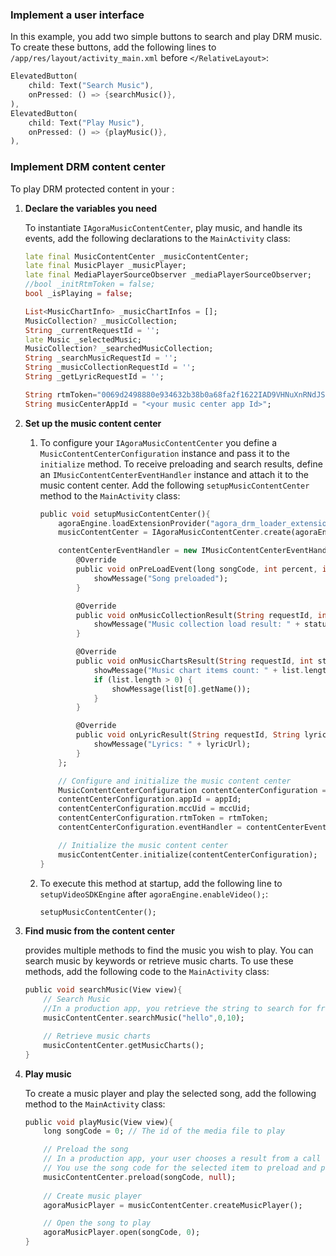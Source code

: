 <PlatformWrapper platform="flutter">

### Implement a user interface

In this example, you add two simple buttons to search and play DRM music. To create these buttons, add the following lines to `/app/res/layout/activity_main.xml` before `</RelativeLayout>`:

```dart
ElevatedButton(
    child: Text("Search Music"),
    onPressed: () => {searchMusic()},
),
ElevatedButton(
    child: Text("Play Music"),
    onPressed: () => {playMusic()},
),
```
### Implement DRM content center

To play DRM protected content in your <Vpl k="CLIENT" />:

1. **Declare the variables you need**

    To instantiate `IAgoraMusicContentCenter`, play music, and handle its events, add the following declarations to the `MainActivity` class:

    ```dart
    late final MusicContentCenter _musicContentCenter;
    late final MusicPlayer _musicPlayer;
    late final MediaPlayerSourceObserver _mediaPlayerSourceObserver;
    //bool _initRtmToken = false;
    bool _isPlaying = false;

    List<MusicChartInfo> _musicChartInfos = [];
    MusicCollection? _musicCollection;
    String _currentRequestId = '';
    late Music _selectedMusic;
    MusicCollection? _searchedMusicCollection;
    String _searchMusicRequestId = '';
    String _musicCollectionRequestId = '';
    String _getLyricRequestId = '';

    String rtmToken="0069d2498880e934632b38b0a68fa2f1622IAD9VHNuXnRNdJS/zKGp5aJ2kMijUtj64REWxQv3uNpg1dJjSIgAAAAAEADWgcRD0NeJYwEA6APQ14lj";
    String musicCenterAppId = "<your music center app Id>";
    ```

1. **Set up the music content center**

    1. To configure your `IAgoraMusicContentCenter` you define a `MusicContentCenterConfiguration` instance and pass it to the `initialize` method. To receive preloading and search results, define an `IMusicContentCenterEventHandler` instance and attach it to the music content center. Add the following `setupMusicContentCenter` method to the `MainActivity` class:

        ```dart
        public void setupMusicContentCenter(){
            agoraEngine.loadExtensionProvider("agora_drm_loader_extension");
            musicContentCenter = IAgoraMusicContentCenter.create(agoraEngine);

            contentCenterEventHandler = new IMusicContentCenterEventHandler() {
                @Override
                public void onPreLoadEvent(long songCode, int percent, int status, String msg, String lyricUrl) {
                    showMessage("Song preloaded");
                }

                @Override
                public void onMusicCollectionResult(String requestId, int status, int page, int pageSize, int total, Music[] list) {
                    showMessage("Music collection load result: " + status);
                }

                @Override
                public void onMusicChartsResult(String requestId, int status, MusicChartInfo[] list) {
                    showMessage("Music chart items count: " + list.length);
                    if (list.length > 0) {
                        showMessage(list[0].getName());
                    }
                }

                @Override
                public void onLyricResult(String requestId, String lyricUrl) {
                    showMessage("Lyrics: " + lyricUrl);
                }
            };

            // Configure and initialize the music content center
            MusicContentCenterConfiguration contentCenterConfiguration = new MusicContentCenterConfiguration();
            contentCenterConfiguration.appId = appId;
            contentCenterConfiguration.mccUid = mccUid;
            contentCenterConfiguration.rtmToken = rtmToken;
            contentCenterConfiguration.eventHandler = contentCenterEventHandler;

            // Initialize the music content center
            musicContentCenter.initialize(contentCenterConfiguration);
        }
        ```

    1. To execute this method at startup, add the following line to `setupVideoSDKEngine` after `agoraEngine.enableVideo();`:

        ```dart
        setupMusicContentCenter();
        ```

1. **Find music from the content center**

    <Vg k="RTEE_DRM" /> provides multiple methods to find the music you wish to play. You can search music by keywords or retrieve music charts. To use these methods, add the following code to the `MainActivity` class:

    ```dart
    public void searchMusic(View view){
        // Search Music
        //In a production app, you retrieve the string to search for from your UI.
        musicContentCenter.searchMusic("hello",0,10);

        // Retrieve music charts
        musicContentCenter.getMusicCharts();
    }
    ```

1. **Play music**

    To create a music player and play the selected song, add the following method to the `MainActivity` class:

    ```dart
    public void playMusic(View view){
        long songCode = 0; // The id of the media file to play

        // Preload the song
        // In a production app, your user chooses a result from a call to  searchMusic
        // You use the song code for the selected item to preload and play music.
        musicContentCenter.preload(songCode, null);
        
        // Create music player
        agoraMusicPlayer = musicContentCenter.createMusicPlayer();

        // Open the song to play
        agoraMusicPlayer.open(songCode, 0);
    }
    ```


</PlatformWrapper>